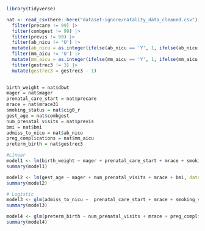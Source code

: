 ```r
library(tidyverse)

nat <- read_csv(here::here("dataset-ignore/natality_data_cleaned.csv"), show_col_types = FALSE) |>
  filter(precare != 99) |>
  filter(combgest != 99) |>
  filter(previs != 99) |>
  filter(ab_nicu != 'U') |>
  mutate(ab_nicu = as.integer(ifelse(ab_nicu == 'Y', 1, ifelse(ab_nicu == 'N', 0, ab_nicu)))) |>
  filter(mm_aicu != 'U') |>
  mutate(mm_aicu = as.integer(ifelse(mm_aicu == 'Y', 1, ifelse(mm_aicu == 'N', 0, mm_aicu)))) |>
  filter(gestrec3 != 3) |>
  mutate(gestrec3 = gestrec3 - 1)
  

birth_weight = nat$dbwt
mager = nat$mager
prenatal_care_start = nat$precare
mrace = nat$mrace31
smoking_status = nat$cig0_r
gest_age = nat$combgest
num_prenatal_visits = nat$previs
bmi = nat$bmi
admiss_to_nicu = nat$ab_nicu
preg_complications = nat$mm_aicu
preterm_birth = nat$gestrec3

#Linear
model1 <- lm(birth_weight ~ mager + prenatal_care_start + mrace + smoking_status, data = nat)
summary(model1)

model2 <- lm(gest_age ~ mager + num_prenatal_visits + mrace + bmi, data = nat)
summary(model2)

# Logistic
model3 <- glm(admiss_to_nicu ~  prenatal_care_start + mrace + smoking_status, family = binomial(), data = nat)
summary(model3)

model4 <- glm(preterm_birth ~ num_prenatal_visits + mrace + preg_complications, family = binomial(), data = nat)
summary(model4)

```

